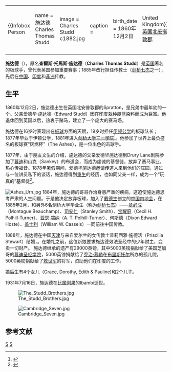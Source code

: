 {|align="right" 
|{{Infobox Person
| name   = 施达德<br />Charles Thomas Studd
| image     = Charles Studd c1882.jpg
| caption  = 
| birth_date  = 1860年12月2日
| birth_place = {{flagicon|United Kingdom}} [[英国|英国]][[北安普敦郡|北安普敦郡]]{{link-en|斯巴頓|Spratton}}
| death_date  = 1931年7月16日
| death_place = {{flagicon|Belgian Congo}} [[比属刚果|比属刚果]]Ibambi
| occupation  = 板球手、传教士
| spouse         = Priscilla Stewart Studd
| parents        = 
}}
|-
|}

'''施达德'''（{{bd|1860年|12月2日|1931年|7月16日|catIdx=S}}），原名'''查爾斯·托馬斯·施达德'''（'''Charles Thomas Studd'''）是[[英国|英国]]著名的板球手，曾代表英国参加重要赛事；1885年改行担任传教士（[[剑桥七杰|剑桥七杰]]之一），先后在[[中国|中国]]、[[印度|印度]]和[[非洲|非洲]]传教。

== 生平 ==

1860年12月2日，施达德出生在英国北安普敦郡的Spratton，是兄弟中最年幼的一个。父亲爱德华·施达德（Edward Studd）因在印度栽种靛蓝染料而成为巨富。他退休回到英国以后，热衷于赌马，建立了一个庞大的赛马场。

施达德在16岁时表现出在[[板球|板球]]方面的天赋，19岁时担任[[伊顿公学|伊顿公学]]的板球队长；1877年毕业于伊顿公学，1881年进入[[剑桥大学三一学院|剑桥大学三一学院]]<ref>{{Cite web |url=http://content-www.cricinfo.com/england/content/player/20398.html |title=Charles Studd |access-date=2007-10-01 |archive-date=2008-12-06 |archive-url=https://web.archive.org/web/20081206095342/http://content-www.cricinfo.com/england/content/player/20398.html |dead-url=no }}</ref>。他参加了世界上最负盛名的板球赛“灰烬杯”（The Ashes），是一位出色的击球手。

1877年，由于朋友文生的介绍，施达德的父亲爱德华施达德到Drury Lane剧院参加了[[慕迪|慕迪]]和山克（Sankey）的布道会，而成为虔诚的基督徒，放弃了赛马事业，热心传福音。1878年暑假期间，爱德华施达德邀请传道人来到他们的庄园，通过与一位讲员私下的谈话，施达德得到[[重生_(基督教)|重生]]的经历，也如同父亲一样，成为一个“玩真的”基督徒<ref>{{Cite web |url=http://www.clevelandonline.org/Chinese/Journal/200302/04/Studd1.htm |title=施达德小传 |access-date=2007-10-01 |archive-date=2008-06-24 |archive-url=https://web.archive.org/web/20080624185645/http://www.clevelandonline.org/Chinese/Journal/200302/04/Studd1.htm |dead-url=yes }}</ref>。

[[File:Ashes_Urn.jpg|left]]
1884年，施达德的哥哥乔治身患严重的疾病，这迫使施达德思考严肃的人生问题。于是他决定放弃板球，加入了[[戴德生|戴德生]]创立的[[中国内地会|中国内地会]]，在1885年2月，和另外6名剑桥大学毕业生（称为[[剑桥七杰|剑桥七杰]]）——[[章必成|章必成]]（Montague Beauchamp）、[[司安仁|司安仁]]（Stanley Smith）、[[宝耀庭|宝耀庭]]（Cecil H. Polhill-Turner）、[[亚瑟·端纳|亚瑟·端纳]]（A. T. Polhill-Turner）、[[何斯德|何斯德]]（Dixon Edward Hoste）、[[盖士利|盖士利]]（William W. Cassels）一同前往中国传教。

1888年，施达德在中国[[天津|天津]]与来自爱尔兰的女传教士普莉西雅·施德活（Priscilla Stewart）结婚，。在婚礼之前，这位新娘要求施达德效法圣经中的少年财主，变卖一切财产。
施达德继承的遗产有29000英镑，其中5000英镑捐献给了美国芝加哥的[[慕迪圣经学院|慕迪圣经学院]]，5000英镑捐献给了[[乔治·慕勒|乔治·慕勒]]在[[布里斯托尔|布里斯托尔]]所办的孤儿院，5000英镑捐献给了[[救世军|救世军]]的将军，资助他们在印度的工作。

婚后生有4个女儿（Grace, Dorothy, Edith & Pauline)和2个儿子。

1931年7月16日，施达德在[[比属刚果|比属刚果]]的Ibambi逝世。

[[File:The_Studd_Brothers.jpg|thumb]]

[[File:Cambridge_Seven.jpg|thumb]]

==参考文献==
<div class="references-small">
<references />
</div>
{{Authority control}}
[[Category:英國基督徒|S]]
[[Category:内地会传教士|S]]